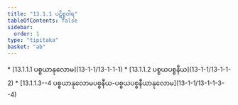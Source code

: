 ```yaml
---
title: "13.1.1 ပဋိစ္စဝါရ"
tableOfContents: false
sidebar:
  order: 1
type: "tipitaka"
basket: "ab"
---
```



<DynamicBreadcrumb />



<TableOfContents>
* [13.1.1.1 ပစ္စယာနုလောမ](13-1-1/13-1-1-1)
* [13.1.1.2 ပစ္စယပစ္စနီယ](13-1-1/13-1-1-2)
* [13.1.1.3--4 ပစ္စယာနုလောမပစ္စနီယ-ပစ္စယပစ္စနီယာနုလောမ](13-1-1/13-1-1-3--4)
</TableOfContents>